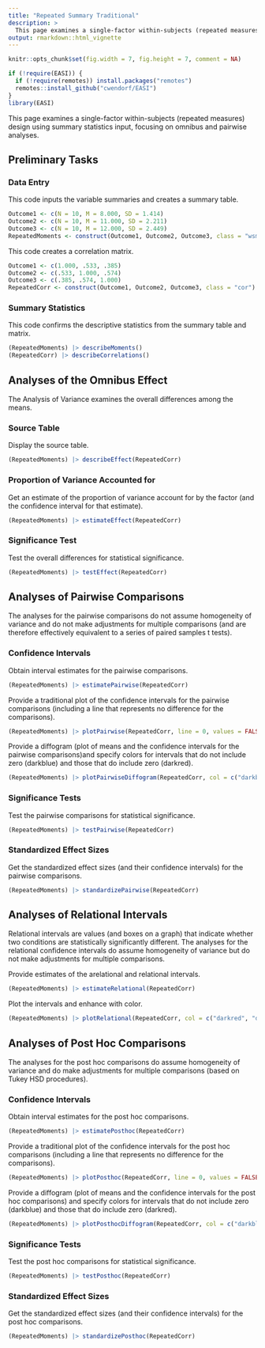 ```yaml
---
title: "Repeated Summary Traditional"
description: >
  This page examines a single-factor within-subjects (repeated measures) design using summary statistics input, focusing on omnibus and pairwise analyses.
output: rmarkdown::html_vignette
---
```


```r
knitr::opts_chunk$set(fig.width = 7, fig.height = 7, comment = NA)
```

```r
if (!require(EASI)) {
  if (!require(remotes)) install.packages("remotes")
  remotes::install_github("cwendorf/EASI")
}
library(EASI)
```

This page examines a single-factor within-subjects (repeated measures) design using summary statistics input, focusing on omnibus and pairwise analyses.

## Preliminary Tasks

### Data Entry

This code inputs the variable summaries and creates a summary table.
```r
Outcome1 <- c(N = 10, M = 8.000, SD = 1.414)
Outcome2 <- c(N = 10, M = 11.000, SD = 2.211)
Outcome3 <- c(N = 10, M = 12.000, SD = 2.449)
RepeatedMoments <- construct(Outcome1, Outcome2, Outcome3, class = "wsm")
```

This code creates a correlation matrix.
```r
Outcome1 <- c(1.000, .533, .385)
Outcome2 <- c(.533, 1.000, .574)
Outcome3 <- c(.385, .574, 1.000)
RepeatedCorr <- construct(Outcome1, Outcome2, Outcome3, class = "cor")
```

### Summary Statistics

This code confirms the descriptive statistics from the summary table and matrix.
```r
(RepeatedMoments) |> describeMoments()
(RepeatedCorr) |> describeCorrelations()
```

## Analyses of the Omnibus Effect

The Analysis of Variance examines the overall differences among the means.

### Source Table

Display the source table.
```r
(RepeatedMoments) |> describeEffect(RepeatedCorr)
```

### Proportion of Variance Accounted for

Get an estimate of the proportion of variance account for by the factor (and the confidence interval for that estimate).
```r
(RepeatedMoments) |> estimateEffect(RepeatedCorr)
```

### Significance Test

Test the overall differences for statistical significance.
```r
(RepeatedMoments) |> testEffect(RepeatedCorr)
```

## Analyses of Pairwise Comparisons

The analyses for the pairwise comparisons do not assume homogeneity of variance and do not make adjustments for multiple comparisons (and are therefore effectively equivalent to a series of paired samples t tests).

### Confidence Intervals

Obtain interval estimates for the pairwise comparisons.
```r
(RepeatedMoments) |> estimatePairwise(RepeatedCorr)
```

Provide a traditional plot of the confidence intervals for the pairwise comparisons (including a line that represents no difference for the comparisons).
```r
(RepeatedMoments) |> plotPairwise(RepeatedCorr, line = 0, values = FALSE)
```

Provide a diffogram (plot of means and the confidence intervals for the pairwise comparisons)and specify colors for intervals that do not include zero (darkblue) and those that do include zero (darkred).
```r
(RepeatedMoments) |> plotPairwiseDiffogram(RepeatedCorr, col = c("darkblue", "darkred"))
```

### Significance Tests

Test the pairwise comparisons for statistical significance.
```r
(RepeatedMoments) |> testPairwise(RepeatedCorr)
```

### Standardized Effect Sizes

Get the standardized effect sizes (and their confidence intervals) for the pairwise comparisons.
```r
(RepeatedMoments) |> standardizePairwise(RepeatedCorr)
```

## Analyses of Relational Intervals

Relational intervals are values (and boxes on a graph) that indicate whether two conditions are statistically significantly different. The analyses for the relational confidence intervals do assume homogeneity of variance but do not make adjustments for multiple comparisons.

Provide estimates of the arelational and relational intervals.
```r
(RepeatedMoments) |> estimateRelational(RepeatedCorr)
```

Plot the intervals and enhance with color.
```r
(RepeatedMoments) |> plotRelational(RepeatedCorr, col = c("darkred", "darkblue", "darkgoldenrod"))
```

## Analyses of Post Hoc Comparisons

The analyses for the post hoc comparisons do assume homogeneity of variance and do make adjustments for multiple comparisons (based on Tukey HSD procedures).

### Confidence Intervals

Obtain interval estimates for the post hoc comparisons.
```r
(RepeatedMoments) |> estimatePosthoc(RepeatedCorr)
```

Provide a traditional plot of the confidence intervals for the post hoc comparisons (including a line that represents no difference for the comparisons).
```r
(RepeatedMoments) |> plotPosthoc(RepeatedCorr, line = 0, values = FALSE)
```

Provide a diffogram (plot of means and the confidence intervals for the post hoc comparisons) and specify colors for intervals that do not include zero (darkblue) and those that do include zero (darkred).
```r
(RepeatedMoments) |> plotPosthocDiffogram(RepeatedCorr, col = c("darkblue", "darkred"))
```

### Significance Tests

Test the post hoc comparisons for statistical significance.
```r
(RepeatedMoments) |> testPosthoc(RepeatedCorr)
```

### Standardized Effect Sizes

Get the standardized effect sizes (and their confidence intervals) for the post hoc comparisons.
```r
(RepeatedMoments) |> standardizePosthoc(RepeatedCorr)
```
